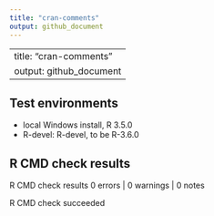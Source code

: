 ---
title: "cran-comments"
output: github_document
---
---
title: "cran-comments"
output: github_document
---

## Test environments
* local Windows install, R 3.5.0
* R-devel: R-devel, to be R-3.6.0


## R CMD check results

R CMD check results
0 errors | 0 warnings | 0 notes

R CMD check succeeded
